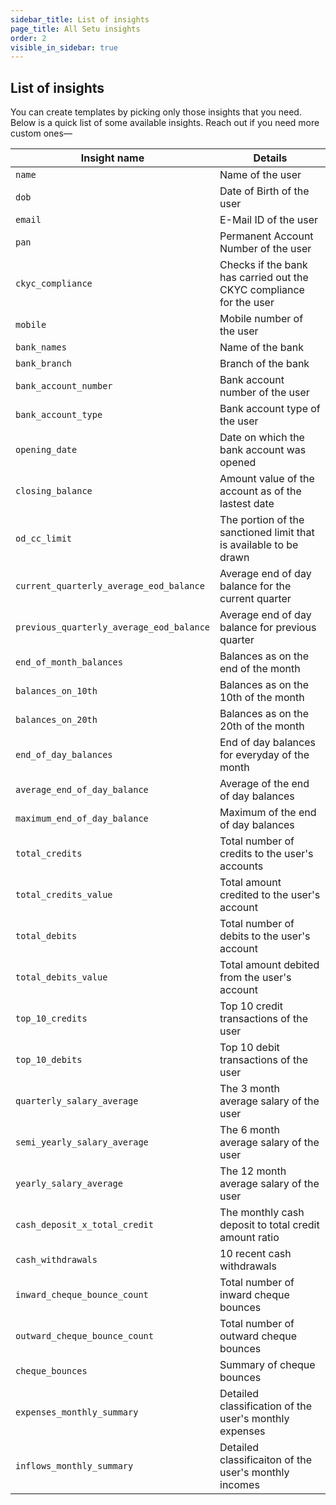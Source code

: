 ```yaml
---
sidebar_title: List of insights
page_title: All Setu insights
order: 2
visible_in_sidebar: true
---
```


## List of insights

You can create templates by picking only those insights that you need. Below is a quick list of some available insights. Reach out if you need more custom ones—

| Insight name                             | Details                                                             |
| ---------------------------------------- | ------------------------------------------------------------------- |
| `name`                                   | Name of the user                                                    |
| `dob`                                    | Date of Birth of the user                                           |
| `email`                                  | E-Mail ID of the user                                               |
| `pan`                                    | Permanent Account Number of the user                                |
| `ckyc_compliance`                        | Checks if the bank has carried out the CKYC compliance for the user |
| `mobile`                                 | Mobile number of the user                                           |
| `bank_names`                             | Name of the bank                                                    |
| `bank_branch`                            | Branch of the bank                                                  |
| `bank_account_number`                    | Bank account number of the user                                     |
| `bank_account_type`                      | Bank account type of the user                                       |
| `opening_date`                           | Date on which the bank account was opened                           |
| `closing_balance`                        | Amount value of the account as of the lastest date                  |
| `od_cc_limit`                            | The portion of the sanctioned limit that is available to be drawn   |
| `current_quarterly_average_eod_balance`  | Average end of day balance for the current quarter                  |
| `previous_quarterly_average_eod_balance` | Average end of day balance for previous quarter                     |
| `end_of_month_balances`                  | Balances as on the end of the month                                 |
| `balances_on_10th`                       | Balances as on the 10th of the month                                |
| `balances_on_20th`                       | Balances as on the 20th of the month                                |
| `end_of_day_balances`                    | End of day balances for everyday of the month                       |
| `average_end_of_day_balance`             | Average of the end of day balances                                  |
| `maximum_end_of_day_balance`             | Maximum of the end of day balances                                  |
| `total_credits`                          | Total number of credits to the user's accounts                      |
| `total_credits_value`                    | Total amount credited to the user's account                         |
| `total_debits`                           | Total number of debits to the user's account                        |
| `total_debits_value`                     | Total amount debited from the user's account                        |
| `top_10_credits`                         | Top 10 credit transactions of the user                              |
| `top_10_debits`                          | Top 10 debit transactions of the user                               |
| `quarterly_salary_average`               | The 3 month average salary of the user                              |
| `semi_yearly_salary_average`             | The 6 month average salary of the user                              |
| `yearly_salary_average`                  | The 12 month average salary of the user                             |
| `cash_deposit_x_total_credit`            | The monthly cash deposit to total credit amount ratio               |
| `cash_withdrawals`                       | 10 recent cash withdrawals                                          |
| `inward_cheque_bounce_count`             | Total number of inward cheque bounces                               |
| `outward_cheque_bounce_count`            | Total number of outward cheque bounces                              |
| `cheque_bounces`                         | Summary of cheque bounces                                           |
| `expenses_monthly_summary`               | Detailed classification of the user's monthly expenses              |
| `inflows_monthly_summary`                | Detailed classificaiton of the user's monthly incomes               |

<WasPageHelpful />
